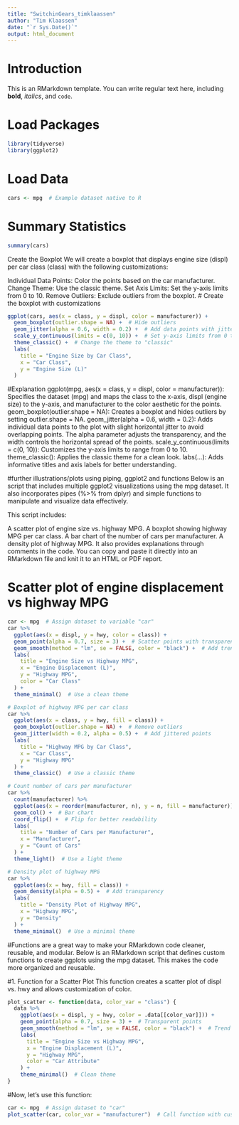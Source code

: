 ```yaml
---
title: "SwitchinGears_timklaassen"
author: "Tim Klaassen"
date: "`r Sys.Date()`"
output: html_document
---
```


# Introduction
This is an RMarkdown template. You can write regular text here, including **bold**, *italics*, and `code`.

# Load Packages
```r
library(tidyverse)
library(ggplot2)
```

# Load Data
```r
cars <- mpg  # Example dataset native to R
```

# Summary Statistics
```r
summary(cars)
```
Create the Boxplot
We will create a boxplot that displays engine size (displ) per car class (class) with the following customizations:

Individual Data Points: Color the points based on the car manufacturer.
Change Theme: Use the classic theme.
Set Axis Limits: Set the y-axis limits from 0 to 10.
Remove Outliers: Exclude outliers from the boxplot.
# Create the boxplot with customizations
```r

ggplot(cars, aes(x = class, y = displ, color = manufacturer)) +
  geom_boxplot(outlier.shape = NA) +  # Hide outliers
  geom_jitter(alpha = 0.6, width = 0.2) +  # Add data points with jitter
  scale_y_continuous(limits = c(0, 10)) +  # Set y-axis limits from 0 to 10
  theme_classic() +  # Change the theme to "classic"
  labs(
    title = "Engine Size by Car Class",
    x = "Car Class",
    y = "Engine Size (L)"
  )
```
#Explanation
ggplot(mpg, aes(x = class, y = displ, color = manufacturer)): Specifies the dataset (mpg) and maps the class to the x-axis, displ (engine size) to the y-axis, and manufacturer to the color aesthetic for the points.
geom_boxplot(outlier.shape = NA): Creates a boxplot and hides outliers by setting outlier.shape = NA.
geom_jitter(alpha = 0.6, width = 0.2): Adds individual data points to the plot with slight horizontal jitter to avoid overlapping points. The alpha parameter adjusts the transparency, and the width controls the horizontal spread of the points.
scale_y_continuous(limits = c(0, 10)): Customizes the y-axis limits to range from 0 to 10.
theme_classic(): Applies the classic theme for a clean look.
labs(...): Adds informative titles and axis labels for better understanding.

#further illustrations/plots using piping, ggplot2 and functions
Below is an script that includes multiple ggplot2 visualizations using the mpg dataset. It also incorporates pipes (%>% from dplyr) and simple functions to manipulate and visualize data effectively.

This script includes:

A scatter plot of engine size vs. highway MPG.
A boxplot showing highway MPG per car class.
A bar chart of the number of cars per manufacturer.
A density plot of highway MPG.
It also provides explanations through comments in the code. You can copy and paste it directly into an RMarkdown file and knit it to an HTML or PDF report.

# Scatter plot of engine displacement vs highway MPG
```r
car <- mpg  # Assign dataset to variable "car"
car %>%
  ggplot(aes(x = displ, y = hwy, color = class)) + 
  geom_point(alpha = 0.7, size = 3) +  # Scatter points with transparency
  geom_smooth(method = "lm", se = FALSE, color = "black") +  # Add trend line
  labs(
    title = "Engine Size vs Highway MPG",
    x = "Engine Displacement (L)",
    y = "Highway MPG",
    color = "Car Class"
  ) +
  theme_minimal()  # Use a clean theme
```

```r
# Boxplot of highway MPG per car class
car %>%
  ggplot(aes(x = class, y = hwy, fill = class)) +
  geom_boxplot(outlier.shape = NA) +  # Remove outliers
  geom_jitter(width = 0.2, alpha = 0.5) +  # Add jittered points
  labs(
    title = "Highway MPG by Car Class",
    x = "Car Class",
    y = "Highway MPG"
  ) +
  theme_classic()  # Use a classic theme
```

```r
# Count number of cars per manufacturer
car %>%
  count(manufacturer) %>%
  ggplot(aes(x = reorder(manufacturer, n), y = n, fill = manufacturer)) +
  geom_col() +  # Bar chart
  coord_flip() +  # Flip for better readability
  labs(
    title = "Number of Cars per Manufacturer",
    x = "Manufacturer",
    y = "Count of Cars"
  ) +
  theme_light()  # Use a light theme
```


```r
# Density plot of highway MPG
car %>%
  ggplot(aes(x = hwy, fill = class)) +
  geom_density(alpha = 0.5) +  # Add transparency
  labs(
    title = "Density Plot of Highway MPG",
    x = "Highway MPG",
    y = "Density"
  ) +
  theme_minimal()  # Use a minimal theme
```
#Functions are a great way to make your RMarkdown code cleaner, reusable, and modular. Below is an RMarkdown script that defines custom functions to create ggplots using the mpg dataset. This makes the code more organized and reusable.

#1. Function for a Scatter Plot
This function creates a scatter plot of displ vs. hwy and allows customization of color.
```r
plot_scatter <- function(data, color_var = "class") {
  data %>%
    ggplot(aes(x = displ, y = hwy, color = .data[[color_var]])) + 
    geom_point(alpha = 0.7, size = 3) +  # Transparent points
    geom_smooth(method = "lm", se = FALSE, color = "black") +  # Trend line
    labs(
      title = "Engine Size vs Highway MPG",
      x = "Engine Displacement (L)",
      y = "Highway MPG",
      color = "Car Attribute"
    ) +
    theme_minimal()  # Clean theme
}
```
#Now, let's use this function:
```r
car <- mpg  # Assign dataset to "car"
plot_scatter(car, color_var = "manufacturer")  # Call function with custom color
```



